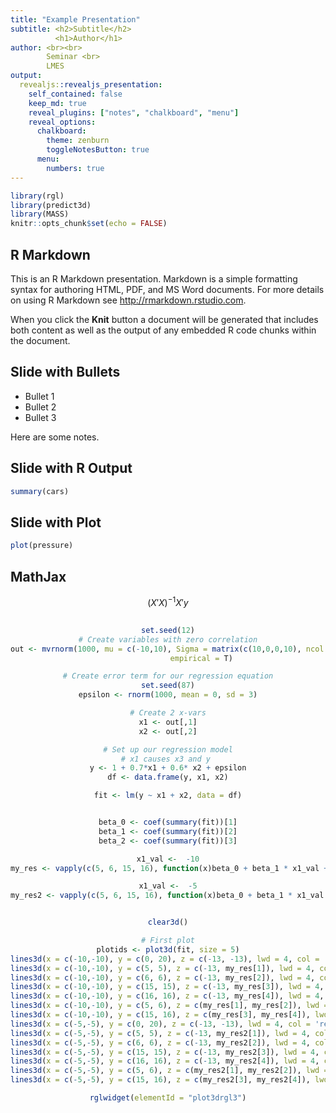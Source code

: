 ```yaml
---
title: "Example Presentation"
subtitle: <h2>Subtitle</h2>
          <h1>Author</h1>
author: <br><br>
        Seminar <br>
        LMES
output: 
  revealjs::revealjs_presentation:
    self_contained: false
    keep_md: true
    reveal_plugins: ["notes", "chalkboard", "menu"]
    reveal_options:
      chalkboard: 
        theme: zenburn
        toggleNotesButton: true
      menu:
        numbers: true
---
```


```r
library(rgl)
library(predict3d)
library(MASS)
knitr::opts_chunk$set(echo = FALSE)
```

## R Markdown

This is an R Markdown presentation. Markdown is a simple formatting syntax for authoring HTML, PDF, and MS Word documents. For more details on using R Markdown see <http://rmarkdown.rstudio.com>.

When you click the **Knit** button a document will be generated that includes both content as well as the output of any embedded R code chunks within the document.

## Slide with Bullets

- Bullet 1
- Bullet 2
- Bullet 3

<aside class="notes">
Here are some notes.
</aside>

## Slide with R Output

```r
summary(cars)
```

## Slide with Plot

```r
plot(pressure)
```

## MathJax

$$(X'X)^{-1} X'y$$

##

<center>
```r
set.seed(12)
# Create variables with zero correlation
out <- mvrnorm(1000, mu = c(-10,10), Sigma = matrix(c(10,0,0,10), ncol = 2),
               empirical = T)

# Create error term for our regression equation
set.seed(87)
epsilon <- rnorm(1000, mean = 0, sd = 3)

# Create 2 x-vars
x1 <- out[,1]
x2 <- out[,2]

# Set up our regression model
# x1 causes x3 and y 
y <- 1 + 0.7*x1 + 0.6* x2 + epsilon
df <- data.frame(y, x1, x2)

fit <- lm(y ~ x1 + x2, data = df)


beta_0 <- coef(summary(fit))[1]
beta_1 <- coef(summary(fit))[2]
beta_2 <- coef(summary(fit))[3]

x1_val <-  -10
my_res <- vapply(c(5, 6, 15, 16), function(x)beta_0 + beta_1 * x1_val + beta_2 * x , numeric(1))

x1_val <-  -5
my_res2 <- vapply(c(5, 6, 15, 16), function(x)beta_0 + beta_1 * x1_val + beta_2 * x , numeric(1))


clear3d()

# First plot
plotids <- plot3d(fit, size = 5)
lines3d(x = c(-10,-10), y = c(0, 20), z = c(-13, -13), lwd = 4, col = 'red')
lines3d(x = c(-10,-10), y = c(5, 5), z = c(-13, my_res[1]), lwd = 4, col = 'red')
lines3d(x = c(-10,-10), y = c(6, 6), z = c(-13, my_res[2]), lwd = 4, col = 'red')
lines3d(x = c(-10,-10), y = c(15, 15), z = c(-13, my_res[3]), lwd = 4, col = 'red')
lines3d(x = c(-10,-10), y = c(16, 16), z = c(-13, my_res[4]), lwd = 4, col = 'red')
lines3d(x = c(-10,-10), y = c(5, 6), z = c(my_res[1], my_res[2]), lwd = 4, col = 'red')
lines3d(x = c(-10,-10), y = c(15, 16), z = c(my_res[3], my_res[4]), lwd = 4, col = 'red')
lines3d(x = c(-5,-5), y = c(0, 20), z = c(-13, -13), lwd = 4, col = 'red')
lines3d(x = c(-5,-5), y = c(5, 5), z = c(-13, my_res2[1]), lwd = 4, col = 'red')
lines3d(x = c(-5,-5), y = c(6, 6), z = c(-13, my_res2[2]), lwd = 4, col = 'red')
lines3d(x = c(-5,-5), y = c(15, 15), z = c(-13, my_res2[3]), lwd = 4, col = 'red')
lines3d(x = c(-5,-5), y = c(16, 16), z = c(-13, my_res2[4]), lwd = 4, col = 'red')
lines3d(x = c(-5,-5), y = c(5, 6), z = c(my_res2[1], my_res2[2]), lwd = 4, col = 'red')
lines3d(x = c(-5,-5), y = c(15, 16), z = c(my_res2[3], my_res2[4]), lwd = 4, col = 'red')

rglwidget(elementId = "plot3drgl3")
```
</center>
